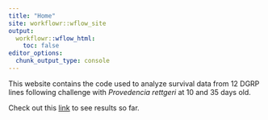 ```yaml
---
title: "Home"
site: workflowr::wflow_site
output:
  workflowr::wflow_html:
    toc: false
editor_options:
  chunk_output_type: console
---
```


This website contains the code used to analyze survival data from 12 DGRP lines following challenge with *Provedencia rettgeri* at 10 and 35 days old. 

Check out this [link](survival.Rmd) to see results so far.
